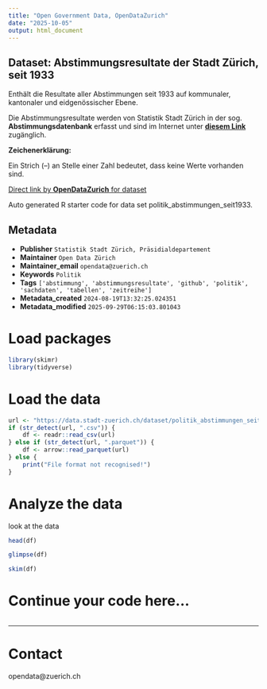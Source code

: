 ```yaml
---
title: "Open Government Data, OpenDataZurich"
date: "2025-10-05"
output: html_document
---
```


## Dataset: Abstimmungsresultate der Stadt Zürich, seit 1933

Enthält die Resultate aller Abstimmungen seit 1933 auf kommunaler, kantonaler und eidgenössischer Ebene.

Die Abstimmungsresultate werden von Statistik Stadt Zürich in der sog. **Abstimmungsdatenbank** erfasst und sind im Internet unter [**diesem Link**](https://www.stadt-zuerich.ch/de/politik-und-verwaltung/statistik-und-daten/daten/politik-und-verwaltung/politik/abstimmungen.html) zugänglich. 


**Zeichenerklärung:**

Ein Strich (–) an Stelle einer Zahl bedeutet, dass keine Werte vorhanden sind.

[]()






[Direct link by **OpenDataZurich** for dataset](https://data.stadt-zuerich.ch/dataset/politik_abstimmungen_seit1933)

Auto generated R starter code for data set politik_abstimmungen_seit1933.

## Metadata

- **Publisher** `Statistik Stadt Zürich, Präsidialdepartement`
- **Maintainer** `Open Data Zürich`
- **Maintainer_email** `opendata@zuerich.ch`
- **Keywords** `Politik`
- **Tags** `['abstimmung', 'abstimmungsresultate', 'github', 'politik', 'sachdaten', 'tabellen', 'zeitreihe']`
- **Metadata_created** `2024-08-19T13:32:25.024351`
- **Metadata_modified** `2025-09-29T06:15:03.801043`


# Load packages

```r
library(skimr)
library(tidyverse)
```

# Load the data

```r
url <- "https://data.stadt-zuerich.ch/dataset/politik_abstimmungen_seit1933/download/abstimmungen_seit1933.csv"
if (str_detect(url, ".csv")) {
    df <- readr::read_csv(url)
} else if (str_detect(url, ".parquet")) {
    df <- arrow::read_parquet(url)
} else {
    print("File format not recognised!")
}
```

# Analyze the data

look at the data
```r
head(df)
```

```r
glimpse(df)
```

```r
skim(df)
```

# Continue your code here...

```r

```

------------------------------------------------------------------------

# Contact

opendata@zuerich.ch
